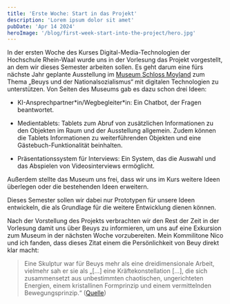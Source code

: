```yaml
---
title: 'Erste Woche: Start in das Projekt'
description: 'Lorem ipsum dolor sit amet'
pubDate: 'Apr 14 2024'
heroImage: '/blog/first-week-start-into-the-project/hero.jpg'
---
```


In der ersten Woche des Kurses Digital-Media-Technologien der Hochschule
Rhein-Waal wurde uns in der Vorlesung das Projekt vorgestellt, an dem wir dieses
Semester arbeiten sollen. Es geht darum eine fürs nächste Jahr geplante
Ausstellung im [Museum Schloss Moyland](https://moyland.de/) zum Thema „Beuys
und der Nationalsozialismus“ mit digitalen Technologien zu unterstützen. Von
Seiten des Museums gab es dazu schon drei Ideen:

- KI-Ansprechpartner\*in/Wegbegleiter\*in: Ein Chatbot, der Fragen beantwortet.

- Medientablets: Tablets zum Abruf von zusätzlichen Informationen zu den
  Objekten im Raum und der Ausstellung allgemein. Zudem können die Tablets
  Informationen zu weiterführenden Objekten und eine Gästebuch-Funktionalität
  beinhalten.

- Präsentationssystem für Interviews: Ein System, das die Auswahl und das
  Abspielen von Videosinterviews ermöglicht.

Außerdem stellte das Museum uns frei, dass wir uns im Kurs weitere Ideen
überlegen oder die bestehenden Ideen erweitern.

Dieses Semester sollen wir dabei nur Prototypen für unsere Ideen entwickeln,
die als Grundlage für die weitere Entwicklung dienen können.

Nach der Vorstellung des Projekts verbrachten wir den Rest der Zeit in der
Vorlesung damit uns über Beuys zu informieren, um uns auf eine Exkursion
zum Museum in der nächsten Woche vorzubereiten. Mein Kommilitone Nico und ich
fanden, dass dieses Zitat einem die Persönlichkeit von Beuy direkt klar macht:

> Eine Skulptur war für Beuys mehr als eine dreidimensionale Arbeit, vielmehr
> sah er sie als „[…] eine Kräftekonstellation […], die sich zusammensetzt aus
> unbestimmten chaotischen, ungerichteten Energien, einem kristallinen
> Formprinzip und einem vermittelnden Bewegungsprinzip.“
([Quelle](https://de.wikipedia.org/w/index.php?title=Joseph_Beuys&oldid=245680610))
